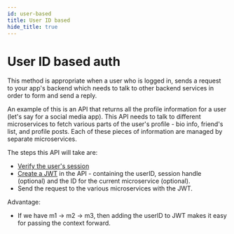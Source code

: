 ```yaml
---
id: user-based
title: User ID based
hide_title: true
---
```


# User ID based auth

This method is appropriate when a user who is logged in, sends a request to your app's backend which needs to talk to other backend services in order to form and send a reply. 

An example of this is an API that returns all the profile information for a user (let's say for a social media app). This API needs to talk to different microservices to fetch various parts of the user's profile - bio info, friend's list, and profile posts. Each of these pieces of information are managed by separate microservices.

The steps this API will take are:
- [Verify the user's session](https://supertokens.com/docs/session/common-customizations/sessions/session-verification-in-api/verify-session)
- [Create a JWT](./jwt-creation) in the API - containing the userID, session handle (optional) and the ID for the current microservice (optional).
- Send the request to the various microservices with the JWT.

Advantage:
- If we have m1 -> m2 -> m3, then adding the userID to JWT makes it easy for passing the context forward.